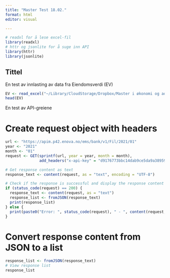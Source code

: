 ```yaml
---
title: "Master Test 18.02."
format: html
editor: visual

---
```


```r
# readxl for å lese excel-fil
library(readxl)
# httr og jsonlite for å suge inn API
library(httr)
library(jsonlite)
```

## Tittel

En test av innlasting av data fra Eiendomsverdi (EV)

```r
EV <- read_excel("~/Library/CloudStorage/Dropbox/Master i økonomi og administrasjon/MSB210 Masteroppgave/Data/MSB210_Masteroppgave/data/EV-kommaseparert.xlsx")
head(EV)
```

En test av API-greiene


# Create request object with headers
```r
url <- "https://apim.p42.enova.no/ems/bank/v1/Fil/2021/01"
year <- "2021"
month <- "01"
request <- GET(sprintf(url, year = year, month = month), 
               add_headers("x-api-key" = "d9176773bbc14dab9ce5da9a38959af8"))

# Get response content as text
response_text <- content(request, as = "text", encoding = "UTF-8")

# Check if the response is successful and display the response content
if (status_code(request) == 200) {
  response_text <- content(request, as = "text")
  response_list <- fromJSON(response_text)
  print(response_list)
} else {
  print(paste0("Error: ", status_code(request), " - ", content(request, as = "text")))
}
```


# Convert response content from JSON to a list
```r
response_list <- fromJSON(response_text)
# View response list
response_list
```


